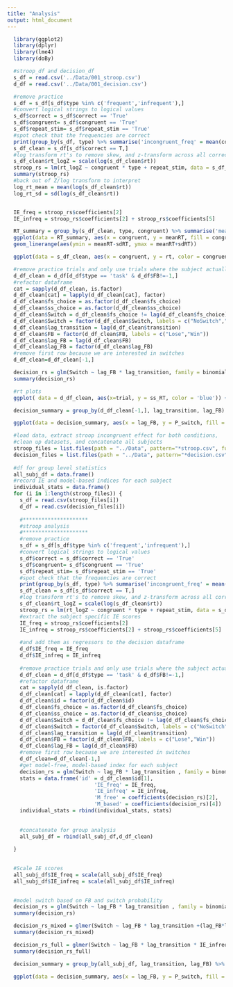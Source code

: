 ```yaml
---
title: "Analysis"
output: html_document
---
```


```r
  library(ggplot2)
  library(dplyr)
  library(lme4)
  library(doBy) 
```

```r
  #stroop_df and decision_df
  s_df = read.csv('../Data/001_stroop.csv')
  d_df = read.csv('../Data/001_decision.csv')
```

```r
  #remove practice
  s_df = s_df[s_df$type %in% c('frequent','infrequent'),]
  #convert logical strings to logical values
  s_df$correct = s_df$correct == 'True'
  s_df$congruent= s_df$congruent == 'True'
  s_df$repeat_stim= s_df$repeat_stim == 'True'
  #spot check that the frequencies are correct
  print(group_by(s_df, type) %>% summarise('incongruent_freq' = mean(congruent)))
  s_df_clean = s_df[s_df$correct == T,]
  #log transform rt's to remove skew, and z-transform across all correct trials
  s_df_clean$rt_logZ = scale(log(s_df_clean$rt))
  stroop_rs = lm(rt_logZ ~ congruent * type + repeat_stim, data = s_df_clean)
  summary(stroop_rs)
  #back out of Z/log transform to interpret
  log_rt_mean = mean(log(s_df_clean$rt))
  log_rt_sd = sd(log(s_df_clean$rt))


  IE_freq = stroop_rs$coefficients[2]
  IE_infreq = stroop_rs$coefficients[2] + stroop_rs$coefficients[5]
```

```r
  RT_summary = group_by(s_df_clean, type, congruent) %>% summarise('meanRT' = mean(rt), 'sdRT' = sd(rt))
  ggplot(data = RT_summary, aes(x = congruent, y = meanRT, fill = congruent )) + geom_bar(stat = 'identity') + facet_grid(.~type) +
  geom_linerange(aes(ymin = meanRT-sdRT, ymax = meanRT+sdRT))

  ggplot(data = s_df_clean, aes(x = congruent, y = rt, color = congruent)) + geom_point(position = position_jitter(w = 0.1,h = 0)) + facet_grid(.~type)
```


```r
  #remove practice trials and only use trials where the subject actually responded
  d_df_clean = d_df[d_df$type == 'task' & d_df$FB!=-1,]
  #refactor dataframe
  cat = sapply(d_df_clean, is.factor) 
  d_df_clean[cat] = lapply(d_df_clean[cat], factor)
  d_df_clean$fs_choice = as.factor(d_df_clean$fs_choice)
  d_df_clean$ss_choice = as.factor(d_df_clean$ss_choice)
  d_df_clean$Switch = d_df_clean$fs_choice != lag(d_df_clean$fs_choice)
  d_df_clean$Switch = factor(d_df_clean$Switch, labels = c("NoSwitch","Switch"))
  d_df_clean$lag_transition = lag(d_df_clean$transition)
  d_df_clean$FB = factor(d_df_clean$FB, labels = c("Lose","Win"))
  d_df_clean$lag_FB = lag(d_df_clean$FB)
  d_df_clean$lag_FB = factor(d_df_clean$lag_FB)
  #remove first row because we are interested in switches
  d_df_clean=d_df_clean[-1,]

  decision_rs = glm(Switch ~ lag_FB * lag_transition, family = binomial, data = d_df_clean)
  summary(decision_rs)
```

```r
  #rt plots
  ggplot( data = d_df_clean, aes(x=trial, y = ss_RT, color = 'blue')) + geom_point() + geom_point(aes(y = fs_RT, color = 'red'))

  decision_summary = group_by(d_df_clean[-1,], lag_transition, lag_FB) %>% summarise('P_switch' = mean(Switch)-1)

  ggplot(data = decision_summary, aes(x = lag_FB, y = P_switch, fill = lag_FB)) + geom_bar(stat = 'identity') + facet_grid(.~lag_transition)
```


```r
  #load data, extract stroop incongruent effect for both conditions,
  #clean up datasets, and concatenate all subjects
  stroop_files = list.files(path = "../Data", pattern="*stroop.csv", full.names = T)
  decision_files = list.files(path = "../Data", pattern="*decision.csv", full.names = T)
  
  #df for group level statistics
  all_subj_df = data.frame()
  #record IE and model-based indices for each subject
  individual_stats = data.frame()
  for (i in 1:length(stroop_files)) {
    s_df = read.csv(stroop_files[i])
    d_df = read.csv(decision_files[i])
    
    #*********************
    #stroop analysis
    #*********************
    #remove practice
    s_df = s_df[s_df$type %in% c('frequent','infrequent'),]
    #convert logical strings to logical values
    s_df$correct = s_df$correct == 'True'
    s_df$congruent= s_df$congruent == 'True'
    s_df$repeat_stim= s_df$repeat_stim == 'True'
    #spot check that the frequencies are correct
    print(group_by(s_df, type) %>% summarise('incongruent_freq' = mean(congruent)))
    s_df_clean = s_df[s_df$correct == T,]
    #log transform rt's to remove skew, and z-transform across all correct trials
    s_df_clean$rt_logZ = scale(log(s_df_clean$rt))
    stroop_rs = lm(rt_logZ ~ congruent * type + repeat_stim, data = s_df_clean)
    #extract the subject specific IE scores
    IE_freq = stroop_rs$coefficients[2]
    IE_infreq = stroop_rs$coefficients[2] + stroop_rs$coefficients[5]
    
    #and add them as regressors to the decision dataframe
    d_df$IE_freq = IE_freq
    d_df$IE_infreq = IE_infreq
      
    #remove practice trials and only use trials where the subject actually responded
    d_df_clean = d_df[d_df$type == 'task' & d_df$FB!=-1,]
    #refactor dataframe
    cat = sapply(d_df_clean, is.factor) 
    d_df_clean[cat] = lapply(d_df_clean[cat], factor)
    d_df_clean$id = factor(d_df_clean$id)
    d_df_clean$fs_choice = as.factor(d_df_clean$fs_choice)
    d_df_clean$ss_choice = as.factor(d_df_clean$ss_choice)
    d_df_clean$Switch = d_df_clean$fs_choice != lag(d_df_clean$fs_choice)
    d_df_clean$Switch = factor(d_df_clean$Switch, labels = c("NoSwitch","Switch"))
    d_df_clean$lag_transition = lag(d_df_clean$transition)
    d_df_clean$FB = factor(d_df_clean$FB, labels = c("Lose","Win"))
    d_df_clean$lag_FB = lag(d_df_clean$FB)
    #remove first row because we are interested in switches
    d_df_clean=d_df_clean[-1,]
    #get model-free, model-based index for each subject
    decision_rs = glm(Switch ~ lag_FB * lag_transition , family = binomial, data = d_df_clean)
    stats = data.frame('id' = d_df_clean$id[1],
                            'IE_freq' = IE_freq,
                            'IE_infreq' = IE_infreq,
                            'M_free' = coefficients(decision_rs)[2],
                            'M_based' = coefficients(decision_rs)[4])
    individual_stats = rbind(individual_stats, stats)
    
    
    #concatenate for group analysis
    all_subj_df = rbind(all_subj_df,d_df_clean)
    
  }
  
```

```r
  #Scale IE scores
  all_subj_df$IE_freq = scale(all_subj_df$IE_freq)
  all_subj_df$IE_infreq = scale(all_subj_df$IE_infreq)
    

  #model switch based on FB and switch probability
  decision_rs = glm(Switch ~ lag_FB * lag_transition , family = binomial, data = all_subj_df)
  summary(decision_rs)

  decision_rs_mixed = glmer(Switch ~ lag_FB * lag_transition +(lag_FB*lag_transition | id), family = binomial, data = all_subj_df)
  summary(decision_rs_mixed)

  decision_rs_full = glmer(Switch ~ lag_FB * lag_transition * IE_infreq  + (lag_FB*lag_transition | id), family = binomial, data = all_subj_df)
  summary(decision_rs_full)
```


```r
  decision_summary = group_by(all_subj_df, lag_transition, lag_FB) %>% summarise('P_switch' = mean(Switch)-1)

  ggplot(data = decision_summary, aes(x = lag_FB, y = P_switch, fill = lag_FB)) + geom_bar(stat = 'identity') + facet_grid(.~lag_transition)
```



